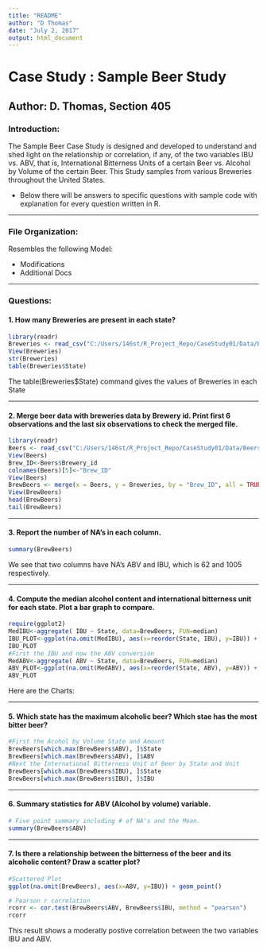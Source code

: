 ```yaml
---
title: "README"
author: "D Thomas"
date: "July 2, 2017"
output: html_document
---
```

# Case Study : Sample Beer Study

## Author: D. Thomas, Section 405

### Introduction:

The Sample Beer Case Study is designed and developed to understand and shed light on the relationship or correlation, if any, of the two variables IBU vs. ABV, that is, International Bitterness Units of a certain Beer vs. Alcohol by Volume of the certain Beer. This Study samples from various Breweries throughout the United States. 

* Below there will be answers to specific questions with sample code with explanation for every question written in R.

***

### File Organization:

Resembles the following Model:

<insert img>


* Modifications
* Additional Docs

***
### Questions:

#### 1. How many Breweries are  present in each state?

```r
library(readr)
Breweries <- read_csv("C:/Users/146st/R_Project_Repo/CaseStudy01/Data/Breweries.csv")
View(Breweries)
str(Breweries)
table(Breweries$State)  

```

The table(Breweries$State) command gives the values of Breweries in each State

***

#### 2. Merge beer data with breweries data by Brewery id. Print first 6 observations and the last six observations to check the merged file.

```r
library(readr)
Beers <- read_csv("C:/Users/146st/R_Project_Repo/CaseStudy01/Data/Beers.csv")
View(Beers)
Brew_ID<-Beers$Brewery_id
colnames(Beers)[5]<-"Brew_ID"
View(Beers)
BrewBeers <- merge(x = Beers, y = Breweries, by = "Brew_ID", all = TRUE)
View(BrewBeers)
head(BrewBeers)
tail(BrewBeers)
```

***

#### 3. Report the number of NA's in each column.

```r
summary(BrewBeers)
```
We see that two columns have NA's ABV and IBU, which is 62 and 1005 respectively.

***

#### 4. Compute the median alcohol content and international bitterness unit for each state. Plot a bar graph to compare.

```r
require(ggplot2)
MedIBU<-aggregate( IBU ~ State, data=BrewBeers, FUN=median)
IBU_PLOT<-ggplot(na.omit(MedIBU), aes(x=reorder(State, IBU), y=IBU)) + geom_bar(stat="identity") + coord_flip()
IBU_PLOT
#First the IBU and now the ABV conversion
MedABV<-aggregate( ABV ~ State, data=BrewBeers, FUN=median)
ABV_PLOT<-ggplot(na.omit(MedABV), aes(x=reorder(State, ABV), y=ABV)) + geom_bar(stat="identity")+ coord_flip()
ABV_PLOT
```
Here are the Charts:
<insert><insert>

***

#### 5. Which state has the maximum alcoholic beer? Which stae has the most bitter beer?

```r
#First the Acohol by Volume State and Amount
BrewBeers[which.max(BrewBeers$ABV), ]$State
BrewBeers[which.max(BrewBeers$ABV), ]$ABV
#Next the International Bitterness Unit of Beer by State and Unit
BrewBeers[which.max(BrewBeers$IBU), ]$State
BrewBeers[which.max(BrewBeers$IBU), ]$IBU
```

***

#### 6. Summary statistics for ABV (Alcohol by volume) variable.
```r
# Five point summary including # of NA's and the Mean.
summary(BrewBeers$ABV)

```

***

#### 7. Is there a relationship between the bitterness of the beer and its alcoholic content? Draw a scatter plot?
```r
#Scattered Plot
ggplot(na.omit(BrewBeers), aes(x=ABV, y=IBU)) + geom_point()

# Pearson r correlation 
rcorr <- cor.test(BrewBeers$ABV, BrewBeers$IBU, method = "pearson")
rcorr
```

This result shows a moderatly postive correlation between the two variables IBU and ABV.
